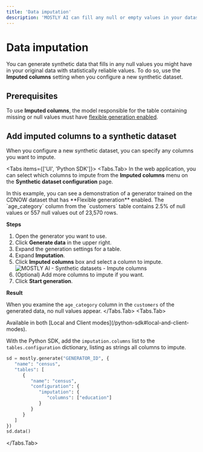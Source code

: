 ```yaml
---
title: 'Data imputation'
description: 'MOSTLY AI can fill any null or empty values in your datasets with highly-correlated values based on the learnings of your generators.'
---
```



# Data imputation

You can generate synthetic data that fills in any null values you might have in your original data with statistically reliable values. To do so, use the **Imputed columns** setting when you configure a new synthetic dataset.

## Prerequisites

To use **Imputed columns**, the model responsible for the table containing missing or null values must have [flexible generation enabled](/generators/configure/enable-flexible-generation).

## Add imputed columns to a synthetic dataset

When you configure a new synthetic dataset, you can specify any columns you want to impute.

<Tabs items={['UI', 'Python SDK']}>
<Tabs.Tab>
In the web application, you can select which columns to impute from the **Imputed columns** menu on the **Synthetic dataset configuration** page.

<Callout>
In this example, you can see a demonstration of a generator trained on the CDNOW dataset that has **Flexible generation** enabled. The `age_category` column from the `customers` table contains 2.5% of null values or 557 null values out of 23,570 rows.
</Callout>

**Steps**

1. Open the generator you want to use.
2. Click **Generate data** in the upper right.
3. Expand the generation settings for a table.
4. Expand **Imputation**.
4. Click **Imputed columns** box and select a column to impute.
    <Image
        src="/docimages/synthetic-datasets/impute-columns/imputed-columns-00-select.webp"
        alt="MOSTLY AI - Synthetic datasets - Impute columns"
        width={800}
        height={150}
    />
5. (Optional) Add more columns to impute if you want.
6. Click **Start generation**.

**Result**

When you examine the `age_category` column in the `customers` of the generated data, no null values appear.
</Tabs.Tab>
<Tabs.Tab>

<CustomCallout type="API">
Available in both [Local and Client modes](/python-sdk#local-and-client-modes).
</CustomCallout>

With the Python SDK, add the `imputation.columns` list to the `tables.configuration` dictionary, listing as strings all columns to impute.

```python copy filename="python" {7-9}
sd = mostly.generate("GENERATOR_ID", {
   "name": "census",
   "tables": [
      {
         "name": "census",
         "configuration": {
            "imputation": {
               "columns": ["education"]
            }
         }
      }
   ]
})
sd.data()
```

</Tabs.Tab>
</Tabs>
